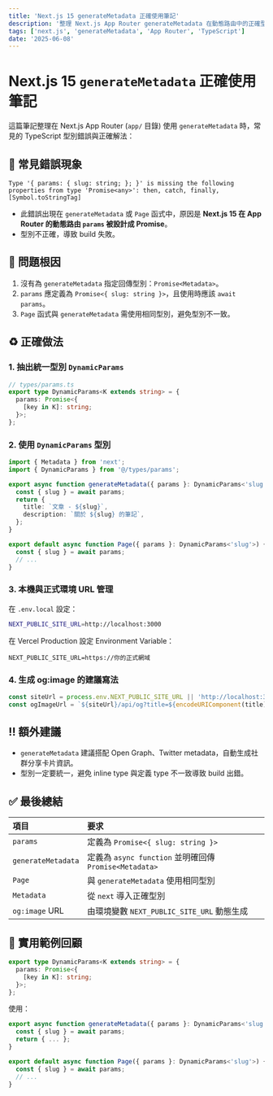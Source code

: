 ```yaml
---
title: 'Next.js 15 generateMetadata 正確使用筆記'
description: '整理 Next.js App Router generateMetadata 在動態路由中的正確型別與解法，避免 build error，支援 SEO og:image 動態產生。'
tags: ['next.js', 'generateMetadata', 'App Router', 'TypeScript']
date: '2025-06-08'
---
```


# Next.js 15 `generateMetadata` 正確使用筆記

這篇筆記整理在 Next.js App Router (`app/` 目錄) 使用 `generateMetadata` 時，常見的 TypeScript 型別錯誤與正確解法：

## 🌟 常見錯誤現象

```
Type '{ params: { slug: string; }; }' is missing the following properties from type 'Promise<any>': then, catch, finally, [Symbol.toStringTag]
```

- 此錯誤出現在 `generateMetadata` 或 `Page` 函式中，原因是 **Next.js 15 在 App Router 的動態路由 `params` 被設計成 Promise**。
- 型別不正確，導致 build 失敗。

## 🔧 問題根因

1. 沒有為 `generateMetadata` 指定回傳型別：`Promise<Metadata>`。
2. `params` 應定義為 `Promise<{ slug: string }>`，且使用時應該 `await params`。
3. `Page` 函式與 `generateMetadata` 需使用相同型別，避免型別不一致。

## ♻️ 正確做法

### 1. 抽出統一型別 `DynamicParams`

```ts
// types/params.ts
export type DynamicParams<K extends string> = {
  params: Promise<{
    [key in K]: string;
  }>;
};
```

### 2. 使用 `DynamicParams` 型別

```ts
import { Metadata } from 'next';
import { DynamicParams } from '@/types/params';

export async function generateMetadata({ params }: DynamicParams<'slug'>): Promise<Metadata> {
  const { slug } = await params;
  return {
    title: `文章 - ${slug}`,
    description: `關於 ${slug} 的筆記`,
  };
}

export default async function Page({ params }: DynamicParams<'slug'>) {
  const { slug } = await params;
  // ...
}
```

### 3. 本機與正式環境 URL 管理

在 `.env.local` 設定：

```bash
NEXT_PUBLIC_SITE_URL=http://localhost:3000
```

在 Vercel Production 設定 Environment Variable：

```
NEXT_PUBLIC_SITE_URL=https://你的正式網域
```

### 4. 生成 og:image 的建議寫法

```ts
const siteUrl = process.env.NEXT_PUBLIC_SITE_URL || 'http://localhost:3000';
const ogImageUrl = `${siteUrl}/api/og?title=${encodeURIComponent(title)}`;
```

## ‼️ 額外建議

- `generateMetadata` 建議搭配 Open Graph、Twitter metadata，自動生成社群分享卡片資訊。
- 型別一定要統一，避免 inline type 與定義 type 不一致導致 build 出錯。

## ✅ 最後總結

| 項目               | 要求                                                   |
| :----------------- | :----------------------------------------------------- |
| `params`           | 定義為 `Promise<{ slug: string }>`                     |
| `generateMetadata` | 定義為 `async function` 並明確回傳 `Promise<Metadata>` |
| `Page`             | 與 `generateMetadata` 使用相同型別                     |
| `Metadata`         | 從 `next` 導入正確型別                                 |
| `og:image` URL     | 由環境變數 `NEXT_PUBLIC_SITE_URL` 動態生成             |

## 🔎 實用範例回顧

```ts
export type DynamicParams<K extends string> = {
  params: Promise<{
    [key in K]: string;
  }>;
};
```

使用：

```ts
export async function generateMetadata({ params }: DynamicParams<'slug'>): Promise<Metadata> {
  const { slug } = await params;
  return { ... };
}

export default async function Page({ params }: DynamicParams<'slug'>) {
  const { slug } = await params;
  // ...
}
```
